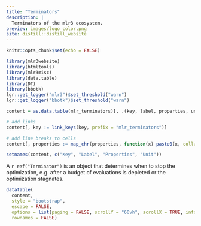 ```yaml
---
title: "Terminators"
description: |
  Terminators of the mlr3 ecosystem.
preview: images/logo_color.png
site: distill::distill_website
---
```


```r
knitr::opts_chunk$set(echo = FALSE)

library(mlr3website)
library(htmltools)
library(mlr3misc)
library(data.table)
library(DT)
library(bbotk)
lgr::get_logger("mlr3")$set_threshold("warn")
lgr::get_logger("bbotk")$set_threshold("warn")

content = as.data.table(mlr_terminators)[, .(key, label, properties, unit)]

# add links
content[, key := link_keys(key, prefix = "mlr_terminators")]

# add line breaks to cells
content[, properties := map_chr(properties, function(x) paste0(x, collapse = "<br/>"))]

setnames(content, c("Key", "Label", "Properties", "Unit"))
```

A `r ref("Terminator")` is an object that determines when to stop the optimization, e.g. after a budget of evaluations is depleted or the optimization stagnates.


```r
datatable(
  content,
  style = "bootstrap",
  escape = FALSE,
  options = list(paging = FALSE, scrollY = "60vh", scrollX = TRUE, info = FALSE),
  rownames = FALSE)
```

